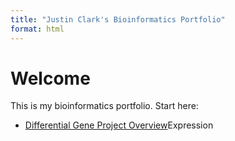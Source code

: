 ```yaml
---
title: "Justin Clark's Bioinformatics Portfolio"
format: html
---
```


# Welcome
This is my bioinformatics portfolio. Start here:

- [Differential Gene  Project Overview](dge_overview.html)Expression 
